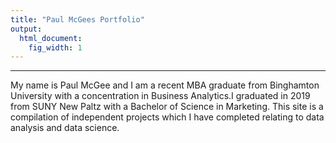 ```yaml
---
title: "Paul McGees Portfolio"
output:
  html_document:
    fig_width: 1
---
```


----

My name is Paul McGee and I am a recent MBA graduate from Binghamton University with a concentration in Business Analytics.I graduated in 2019 from SUNY New Paltz with a Bachelor of Science in Marketing. This site is a compilation of independent projects which I have completed relating to data analysis and data science.